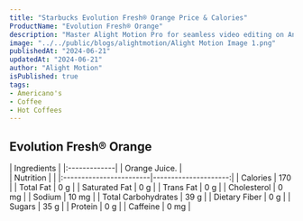 ```yaml
---
title: "Starbucks Evolution Fresh® Orange Price & Calories"
ProductName: "Evolution Fresh® Orange" 
description: "Master Alight Motion Pro for seamless video editing on Android, iOS, and Tablets with our ultimate guide, unlocking advanced features and elevating your skills in 2024!"
image: "../../public/blogs/alightmotion/Alight Motion Image 1.png"
publishedAt: "2024-06-21"
updatedAt: "2024-06-21"
author: "Alight Motion"
isPublished: true
tags:
- Americano's
- Coffee
- Hot Coffees   
---
```


## Evolution Fresh® Orange 
  
<div className="tables-container">
  <div className="table-wrapper">
    | Ingredients  |
    |:-------------|
    |  Orange Juice. |
  </div>    
  <div className="table-wrapper">
    | Nutrition               |                      |  
    |:------------------------|---------------------:|
    | Calories                | 170                  |
    | Total Fat               | 0 g                  |
    | Saturated Fat           | 0 g                  |
    | Trans Fat               | 0 g                  |
    | Cholesterol             | 0 mg                 |
    | Sodium                  | 10 mg                |
    | Total Carbohydrates     | 39 g                 |
    | Dietary Fiber           | 0 g                  |
    | Sugars                  | 35 g                 |
    | Protein                 | 0 g                  |
    | Caffeine                | 0 mg                 |  
  </div>
</div>

<style jsx>{`
  .tables-container {
    display: flex;
    flex-direction: row;
    gap: 30px;
  }
  .table-wrapper {
    width: 500px; /* Adjust as needed */
  }
  @media (max-width: 768px) {
    .tables-container {
      flex-direction: column;
      gap: 0px; /* Adjust as needed */
    }
    .table-wrapper {
      width: 100%; /* Adjust as needed */
    }
  }
`}</style>
